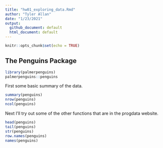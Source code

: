 ```yaml
---
title: "hw01_exploring_data.Rmd"
author: "Tyler Allan"
date: "1/23/2021"
output: 
  github_document: default
  html_document: default
---
```


```r
knitr::opts_chunk$set(echo = TRUE)
```

## The Penguins Package

```r
library(palmerpenguins)
palmerpenguins::penguins

```

First some basic summary of the data.

```r
summary(penguins)
nrow(penguins)
ncol(penguins)
```

Next I'll try out some of the other functions that are in the progdata website.

```r
head(penguins)
tail(penguins)
str(penguins)
row.names(penguins)
names(penguins)


```
















